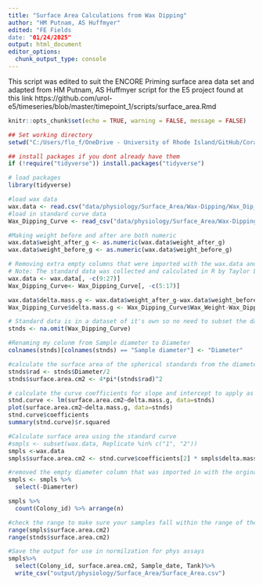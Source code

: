 ```yaml
---
title: "Surface Area Calculations from Wax Dipping"
author: "HM Putnam, AS Huffmyer"
edited: "FE Fields
date: "01/24/2025"
output: html_document
editor_options: 
  chunk_output_type: console
---
```

This script was edited to suit the ENCORE Priming surface area data set and adapted from HM Putnam, AS Huffmyer script for the E5 project found at this link https://github.com/urol-e5/timeseries/blob/master/timepoint_1/scripts/surface_area.Rmd  

```r
knitr::opts_chunk$set(echo = TRUE, warning = FALSE, message = FALSE)

## Set working directory 
setwd("C:/Users/flo_f/OneDrive - University of Rhode Island/GitHub/Coral_Priming_Experiments_Summer_2024")

## install packages if you dont already have them
if (!require("tidyverse")) install.packages("tidyverse")

# load packages
library(tidyverse)
```

```r

#load wax data
wax.data <- read.csv("data/physiology/Surface_Area/Wax-Dipping/Wax_Dip_Surface_Area_Datasheet.csv", header=TRUE)
#load in standard curve data
Wax_Dipping_Curve <- read_csv("data/physiology/Surface_Area/Wax-Dipping/Wax_Dipping_Curve_091522.csv")

#Making weight before and after are both numeric
wax.data$weight_after_g <- as.numeric(wax.data$weight_after_g)
wax.data$weight_before_g <- as.numeric(wax.data$weight_before_g)

# Removing extra empty columns that were imported with the wax.data and Wax_Dipping_Curve dataset 
# Note: The standard data was collected and calculated in R by Taylor Lindsay in excel but for the purposes of this script I will be removing those columns and recalculating parameters.
wax.data <- wax.data[, -c(9:27)]
Wax_Dipping_Curve<- Wax_Dipping_Curve[, -c(5:17)]

wax.data$delta.mass.g <- wax.data$weight_after_g-wax.data$weight_before_g
Wax_Dipping_Curve$delta.mass.g <- Wax_Dipping_Curve$Wax_Weight-Wax_Dipping_Curve$Weight1

# Standard data is in a dataset of it's own so no need to subset the data but I will be renaming it while removing all NAs
stnds <- na.omit(Wax_Dipping_Curve)

#Renaming my colunm from Sample diameter to Diameter
colnames(stnds)[colnames(stnds) == "Sample diameter"] <- "Diameter"

#calculate the surface area of the spherical standards from the diameter
stnds$rad <- stnds$Diameter/2
stnds$surface.area.cm2 <- 4*pi*(stnds$rad)^2

# calculate the curve coefficients for slope and intercept to apply as the standard
stnd.curve <- lm(surface.area.cm2~delta.mass.g, data=stnds)
plot(surface.area.cm2~delta.mass.g, data=stnds)
stnd.curve$coefficients
summary(stnd.curve)$r.squared

#Calculate surface area using the standard curve
#smpls <- subset(wax.data, Replicate %in% c("1", "2"))
smpls <-wax.data
smpls$surface.area.cm2 <- stnd.curve$coefficients[2] * smpls$delta.mass.g + stnd.curve$coefficients[1]

#removed the empty diameter column that was imported in with the orginal dataset
smpls <- smpls %>%
  select(-Diamerter)

smpls %>%
  count(Colony_id) %>% arrange(n)

#check the range to make sure your samples fall within the range of the standards
range(smpls$surface.area.cm2)
range(stnds$surface.area.cm2)

#Save the output for use in normilzation for phys assays
smpls%>%
  select(Colony_id, surface.area.cm2, Sample_date, Tank)%>%
  write_csv("output/physiology/Surface_Area/Surface_Area.csv")

```